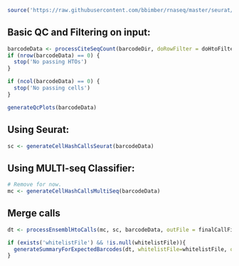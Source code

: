 ```r

source('https://raw.githubusercontent.com/bbimber/rnaseq/master/seurat/cellHashingFunctions.R')

```

## Basic QC and Filtering on input:

```r

barcodeData <- processCiteSeqCount(barcodeDir, doRowFilter = doHtoFilter)
if (nrow(barcodeData) == 0) {
  stop('No passing HTOs')
}

if (ncol(barcodeData) == 0) {
  stop('No passing cells')
}

generateQcPlots(barcodeData)

```

## Using Seurat:

```r

sc <- generateCellHashCallsSeurat(barcodeData)

```

## Using MULTI-seq Classifier:

```r

# Remove for now.
mc <- generateCellHashCallsMultiSeq(barcodeData)

```

## Merge calls

```r

dt <- processEnsemblHtoCalls(mc, sc, barcodeData, outFile = finalCallFile, allCallsOutFile = allCallsOutFile)

if (exists('whitelistFile') && !is.null(whitelistFile)){
  generateSummaryForExpectedBarcodes(dt, whitelistFile=whitelistFile, outputFile='metrics.txt', barcodeData=barcodeData)
}

```